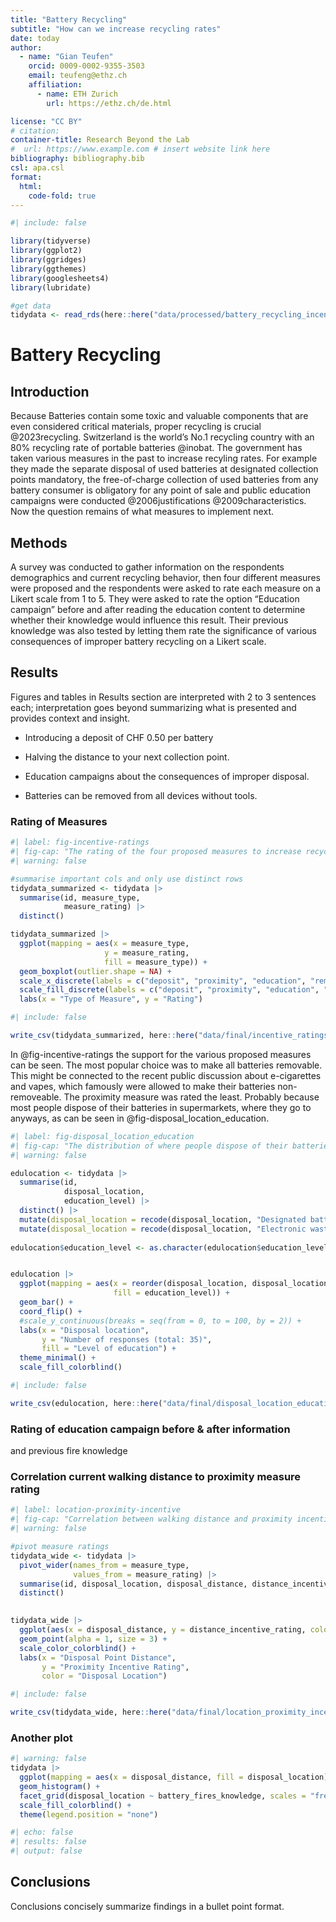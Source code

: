 ```yaml
---
title: "Battery Recycling"
subtitle: "How can we increase recycling rates"
date: today
author:
  - name: "Gian Teufen"
    orcid: 0009-0002-9355-3503
    email: teufeng@ethz.ch
    affiliation:
      - name: ETH Zurich
        url: https://ethz.ch/de.html

license: "CC BY"
# citation: 
container-title: Research Beyond the Lab
#  url: https://www.example.com # insert website link here
bibliography: bibliography.bib
csl: apa.csl
format:
  html:
    code-fold: true
---
```


```r
#| include: false

library(tidyverse)
library(ggplot2)
library(ggridges)
library(ggthemes)
library(googlesheets4)
library(lubridate)

#get data
tidydata <- read_rds(here::here("data/processed/battery_recycling_incentive_survey_processed_responses.rds"))
```

# Battery Recycling

## Introduction

Because Batteries contain some toxic and valuable components that are even considered critical materials, proper recycling is crucial @2023recycling. Switzerland is the world's No.1 recycling country with an 80% recycling rate of portable batteries @inobat. The government has taken various measures in the past to increase recyling rates. For example they made the separate disposal of used batteries at designated collection points mandatory, the free-of-charge collection of used batteries from any battery consumer is obligatory for any point of sale and public education campaigns were conducted @2006justifications @2009characteristics. Now the question remains of what measures to implement next.

## Methods

A survey was conducted to gather information on the respondents demographics and current recycling behavior, then four different measures were proposed and the respondents were asked to rate each measure on a Likert scale from 1 to 5. They were asked to rate the option "Education campaign" before and after reading the education content to determine whether their knowledge would influence this result. Their previous knowledge was also tested by letting them rate the significance of various consequences of improper battery recycling on a Likert scale.

## Results

Figures and tables in Results section are interpreted with 2 to 3 sentences each; interpretation goes beyond summarizing what is presented and provides context and insight.

-   Introducing a deposit of CHF 0.50 per battery

-   Halving the distance to your next collection point.

-   Education campaigns about the consequences of improper disposal.

-   Batteries can be removed from all devices without tools.

### Rating of Measures

```r
#| label: fig-incentive-ratings
#| fig-cap: "The rating of the four proposed measures to increase recycling rates"
#| warning: false

#summarise important cols and only use distinct rows
tidydata_summarized <- tidydata |> 
  summarise(id, measure_type,
            measure_rating) |> 
  distinct()

tidydata_summarized |> 
  ggplot(mapping = aes(x = measure_type,
                     y = measure_rating,
                     fill = measure_type)) +
  geom_boxplot(outlier.shape = NA) +
  scale_x_discrete(labels = c("deposit", "proximity", "education", "removability")) +
  scale_fill_discrete(labels = c("deposit", "proximity", "education", "removability")) +
  labs(x = "Type of Measure", y = "Rating")
```

```r
#| include: false

write_csv(tidydata_summarized, here::here("data/final/incentive_ratings.csv"))
```

In @fig-incentive-ratings the support for the various proposed measures can be seen. The most popular choice was to make all batteries removable. This might be connected to the recent public discussion about e-cigarettes and vapes, which famously were allowed to make their batteries non-removeable. The proximity measure was rated the least. Probably because most people dispose of their batteries in supermarkets, where they go to anyways, as can be seen in @fig-disposal_location_education.

```r
#| label: fig-disposal_location_education
#| fig-cap: "The distribution of where people dispose of their batteries."
#| warning: false

edulocation <- tidydata |> 
  summarise(id,
            disposal_location,
            education_level) |> 
  distinct() |> 
  mutate(disposal_location = recode(disposal_location, "Designated battery bin at Coop, Migros, Denner or Kkiosk" = "Supermarket")) |> 
  mutate(disposal_location = recode(disposal_location, "Electronic waste collection point" = "E-waste site"))
  
edulocation$education_level <- as.character(edulocation$education_level)


edulocation |>
  ggplot(mapping = aes(x = reorder(disposal_location, disposal_location, length), 
                       fill = education_level)) +
  geom_bar() +
  coord_flip() +
  #scale_y_continuous(breaks = seq(from = 0, to = 100, by = 2)) +
  labs(x = "Disposal location",
       y = "Number of responses (total: 35)",
       fill = "Level of education") +
  theme_minimal() +
  scale_fill_colorblind()
```

```r
#| include: false

write_csv(edulocation, here::here("data/final/disposal_location_education.csv"))
```

### Rating of education campaign before & after information

and previous fire knowledge

### Correlation current walking distance to proximity measure rating

```r
#| label: location-proximity-incentive
#| fig-cap: "Correlation between walking distance and proximity incentive rating"
#| warning: false

#pivot measure ratings
tidydata_wide <- tidydata |> 
  pivot_wider(names_from = measure_type,
              values_from = measure_rating) |> 
  summarise(id, disposal_location, disposal_distance, distance_incentive_rating) |> 
  distinct()
  

tidydata_wide |> 
  ggplot(aes(x = disposal_distance, y = distance_incentive_rating, color = disposal_location)) +
  geom_point(alpha = 1, size = 3) +
  scale_color_colorblind() +
  labs(x = "Disposal Point Distance",
       y = "Proximity Incentive Rating",
       color = "Disposal Location")

```

```r
#| include: false

write_csv(tidydata_wide, here::here("data/final/location_proximity_incentive.csv"))
```

### Another plot

```r
#| warning: false
tidydata |> 
  ggplot(mapping = aes(x = disposal_distance, fill = disposal_location)) +
  geom_histogram() +
  facet_grid(disposal_location ~ battery_fires_knowledge, scales = "free_y") +
  scale_fill_colorblind() +
  theme(legend.position = "none")
```

```r
#| echo: false
#| results: false
#| output: false


```

## Conclusions

Conclusions concisely summarize findings in a bullet point format.

```r

```
